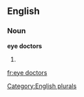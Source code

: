 
==English==

===Noun===
'''eye doctors'''

# {{plural of|[[eye doctor]]}}

[[Category:English plurals]]

[[fr:eye doctors]]